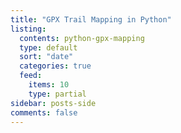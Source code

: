 ```yaml
---
title: "GPX Trail Mapping in Python"
listing:
  contents: python-gpx-mapping
  type: default
  sort: "date"
  categories: true
  feed:
    items: 10
    type: partial
sidebar: posts-side
comments: false
---
```


